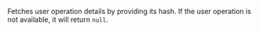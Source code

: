 
Fetches user operation details by providing its hash. If the user operation is not available, it
will return `null`. <CreditCost network="bundler" method="eth_getUserOperationByHash" />
